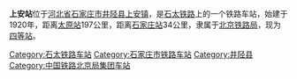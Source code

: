 {{About||日本廣島縣的上安站|上安站 (日本)}}
{{Infobox China railway station 
|车站名称 =上安站
|图片 = 
|图片介绍 = 
|车站代码 = 
|车站名称拼音 = Shangan
|英文名称=Shangan Railway Station
|车站位置 = [[河北省|河北省]][[石家庄市|石家庄市]][[井陉县|井陉县]][[上安镇_(井陉县)|上安镇]]
|归属 = [[北京铁路局|北京铁路局]]
|线路 = [[石太铁路|石太铁路]]
|车站等级 = [[四等站_(中铁)|四等站]]
|月台数目 = 
|股道数目 = 
}}
'''上安站'''位于[[河北省|河北省]][[石家庄市|石家庄市]][[井陉县|井陉县]][[上安镇_(井陉县)|上安镇]]，是[[石太铁路|石太铁路]]上的一个铁路车站，始建于1920年，距离[[太原站_(中國大陸)|太原站]]197公里，距离[[石家庄站|石家庄站]]34公里，隶属于[[北京铁路局|北京铁路局]]，现为[[四等站_(中铁)|四等站]]。

{{China-rail-stub}}
{{石太铁路}}

[[Category:石太铁路车站|Category:石太铁路车站]]
[[Category:石家庄市铁路车站|Category:石家庄市铁路车站]]
[[Category:井陉县|Category:井陉县]]
[[Category:中国铁路北京局集团车站|Category:中国铁路北京局集团车站]]